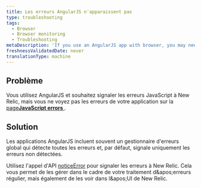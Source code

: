 ```yaml
---
title: Les erreurs AngularJS n'apparaissent pas
type: troubleshooting
tags:
  - Browser
  - Browser monitoring
  - Troubleshooting
metaDescription: 'If you use an AngularJS app with browser, you may need to use NREUM.noticeError to report uncaught errors.'
freshnessValidatedDate: never
translationType: machine
---
```


## Problème

Vous utilisez AngularJS et souhaitez signaler les erreurs JavaScript à New Relic, mais vous ne voyez pas les erreurs de votre application sur la [page<DNT>**JavaScript errors**</DNT> ](/docs/browser/new-relic-browser/browser-pro-features/js-errors-dashboard-examining-errors-over-time).

## Solution

Les applications AngularJS incluent souvent un gestionnaire d&apos;erreurs global qui détecte toutes les erreurs et, par défaut, <InlinePopover type="browser" />signale uniquement les erreurs non détectées.

Utilisez l&apos;appel d&apos;API [noticeError](/docs/browser/new-relic-browser/browser-agent-spa-api/newrelicnoticeerror-browser-agent-api) pour signaler les erreurs à New Relic. Cela vous permet de les gérer dans le cadre de votre traitement d&amp;apos;erreurs régulier, mais également de les voir dans l&amp;apos;UI de New Relic.